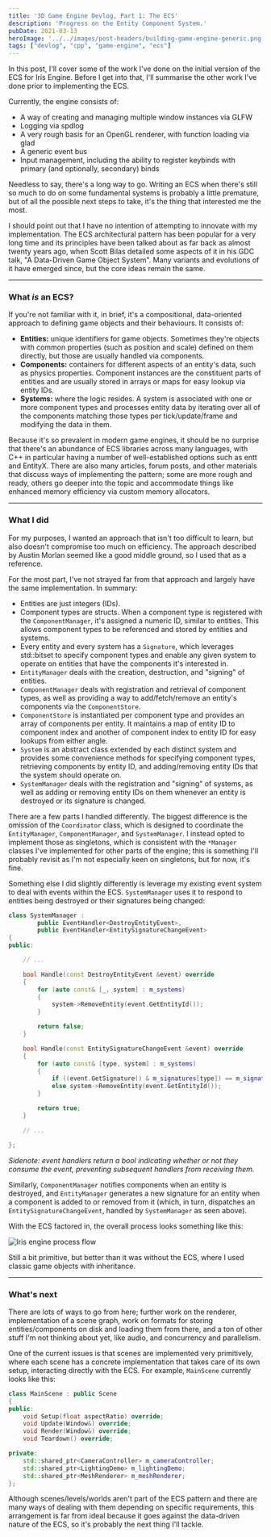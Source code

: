 ```yaml
---
title: '3D Game Engine Devlog, Part 1: The ECS'
description: 'Progress on the Entity Component System.'
pubDate: 2021-03-13
heroImage: '../../images/post-headers/building-game-engine-generic.png'
tags: ["devlog", "cpp", "game-engine", "ecs"]
---
```


In this post, I'll cover some of the work I've done on the initial version of the ECS for <ExternalLink url="https://github.com/Riari/iris-engine">Iris Engine</ExternalLink>. Before I get into that, I'll summarise the other work I've done prior to implementing the ECS.

Currently, the engine consists of:

- A way of creating and managing multiple window instances via <ExternalLink url="https://www.glfw.org">GLFW</ExternalLink>
- Logging via <ExternalLink url="https://github.com/gabime/spdlog">spdlog</ExternalLink>
- A very rough basis for an OpenGL renderer, with function loading via <ExternalLink url="https://glad.dav1d.de/">glad</ExternalLink>
- A generic event bus
- Input management, including the ability to register keybinds with primary (and optionally, secondary) binds

Needless to say, there's a long way to go. Writing an ECS when there's still so much to do on some fundamental systems is probably a little premature, but of all the possible next steps to take, it's the thing that interested me the most.

I should point out that I have no intention of attempting to innovate with my implementation. The ECS architectural pattern has been popular for a very long time and its principles have been talked about as far back as almost twenty years ago, when Scott Bilas detailed some aspects of it in his <ExternalLink url="https://www.gamedevs.org/uploads/data-driven-game-object-system.pdf">GDC talk, "A Data-Driven Game Object System"</ExternalLink>. Many variants and evolutions of it have emerged since, but the core ideas remain the same.

---

### What _is_ an ECS?

If you're not familiar with it, in brief, it's a compositional, data-oriented approach to defining game objects and their behaviours. It consists of:

- **Entities:** unique identifiers for game objects. Sometimes they're objects with common properties (such as position and scale) defined on them directly, but those are usually handled via components.
- **Components:** containers for different aspects of an entity's data, such as physics properties. Component instances are the constituent parts of entities and are usually stored in arrays or maps for easy lookup via entity IDs.
- **Systems:** where the logic resides. A system is associated with one or more component types and processes entity data by iterating over all of the components matching those types per tick/update/frame and modifying the data in them.

Because it's so prevalent in modern game engines, it should be no surprise that there's an abundance of ECS libraries across many languages, with C++ in particular having a number of well-established options such as <ExternalLink url="https://github.com/skypjack/entt">entt</ExternalLink> and <ExternalLink url="https://github.com/alecthomas/entityx">EntityX</ExternalLink>. There are also many articles, forum posts, and other materials that discuss ways of implementing the pattern; some are more rough and ready, others go deeper into the topic and accommodate things like enhanced memory efficiency via custom memory allocators.

---

### What I did

For my purposes, I wanted an approach that isn't too difficult to learn, but also doesn't compromise too much on efficiency. The <ExternalLink url="https://austinmorlan.com/posts/entity_component_system/">approach described by Austin Morlan</ExternalLink> seemed like a good middle ground, so I used that as a reference.

For the most part, I've not strayed far from that approach and largely have the same implementation. In summary:

- Entities are just integers (IDs).
- Component types are structs. When a component type is registered with the `ComponentManager`, it's assigned a numeric ID, similar to entities. This allows component types to be referenced and stored by entities and systems.
- Every entity and every system has a `Signature`, which leverages <ExternalLink url="https://en.cppreference.com/w/cpp/utility/bitset">std::bitset</ExternalLink> to specify component types and enable any given system to operate on entities that have the components it's interested in.
- `EntityManager` deals with the creation, destruction, and "signing" of entities.
- `ComponentManager` deals with registration and retrieval of component types, as well as providing a way to add/fetch/remove an entity's components via the `ComponentStore`.
- `ComponentStore` is instantiated per component type and provides an array of components per entity. It maintains a map of entity ID to component index and another of component index to entity ID for easy lookups from either angle.
- `System` is an abstract class extended by each distinct system and provides some convenience methods for specifying component types, retrieving components by entity ID, and adding/removing entity IDs that the system should operate on.
- `SystemManager` deals with the registration and "signing" of systems, as well as adding or removing entity IDs on them whenever an entity is destroyed or its signature is changed.

There are a few parts I handled differently. The biggest difference is the omission of the `Coordinator` class, which is designed to coordinate the `EntityManager`, `ComponentManager`, and `SystemManager`. I instead opted to implement those as singletons, which is consistent with the `*Manager` classes I've implemented for other parts of the engine; this is something I'll probably revisit as I'm not especially keen on singletons, but for now, it's fine.

Something else I did slightly differently is leverage my existing event system to deal with events within the ECS. `SystemManager` uses it to respond to entities being destroyed or their signatures being changed:

```cpp
class SystemManager :
        public EventHandler<DestroyEntityEvent>,
        public EventHandler<EntitySignatureChangeEvent>
{
public:

    // ...

    bool Handle(const DestroyEntityEvent &event) override
    {
        for (auto const& [_, system] : m_systems)
        {
            system->RemoveEntity(event.GetEntityId());
        }

        return false;
    }

    bool Handle(const EntitySignatureChangeEvent &event) override
    {
        for (auto const& [type, system] : m_systems)
        {
            if ((event.GetSignature() & m_signatures[type]) == m_signatures[type]) system->AddEntity(event.GetEntityId());
            else system->RemoveEntity(event.GetEntityId());
        }

        return true;
    }

    // ...

};
```
_Sidenote: event handlers return a bool indicating whether or not they consume the event, preventing subsequent handlers from receiving them._

Similarly, `ComponentManager` notifies components when an entity is destroyed, and `EntityManager` generates a new signature for an entity when a component is added to or removed from it (which, in turn, dispatches an `EntitySignatureChangeEvent`, handled by `SystemManager` as seen above).

With the ECS factored in, the overall process looks something like this:

<Image src={processFlowImage} alt="Iris engine process flow" />

Still a bit primitive, but better than it was without the ECS, where I used classic game objects with inheritance.

---

### What's next

There are lots of ways to go from here; further work on the renderer, implementation of a scene graph, work on formats for storing entities/components on disk and loading them from there, and a ton of other stuff I'm not thinking about yet, like audio, and concurrency and parallelism.

One of the current issues is that scenes are implemented very primitively, where each scene has a concrete implementation that takes care of its own setup, interacting directly with the ECS. For example, `MainScene` currently looks like this:

```cpp
class MainScene : public Scene
{
public:
    void Setup(float aspectRatio) override;
    void Update(Window&) override;
    void Render(Window&) override;
    void Teardown() override;

private:
    std::shared_ptr<CameraController> m_cameraController;
    std::shared_ptr<LightingDemo> m_lightingDemo;
    std::shared_ptr<MeshRenderer> m_meshRenderer;
};
```

Although scenes/levels/worlds aren't part of the ECS pattern and there are many ways of dealing with them depending on specific requirements, this arrangement is far from ideal because it goes against the data-driven nature of the ECS, so it's probably the next thing I'll tackle.